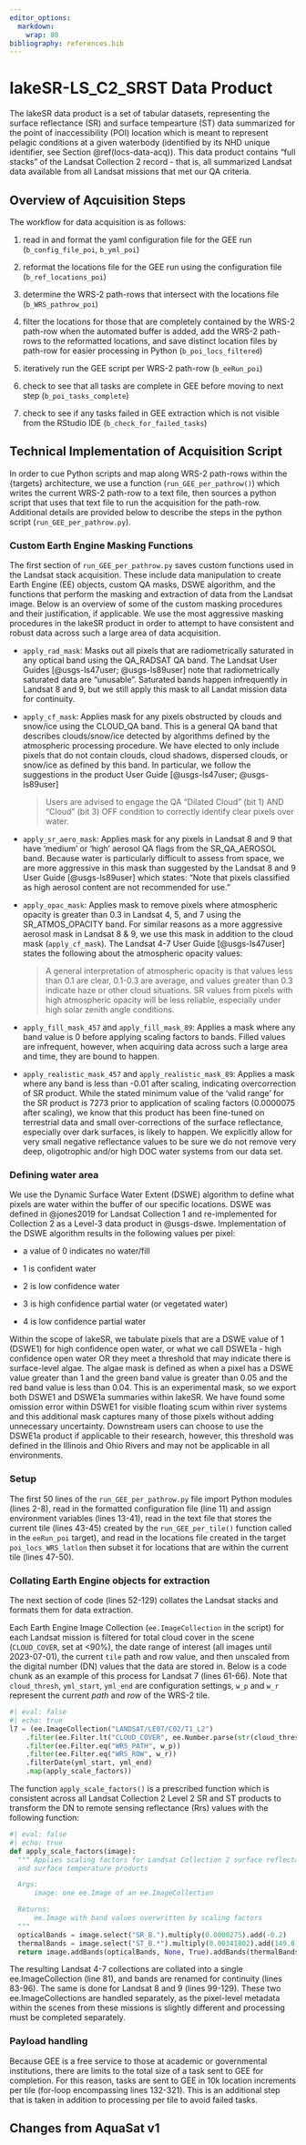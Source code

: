```yaml
---
editor_options:
  markdown:
    wrap: 80
bibliography: references.bib
---
```


# lakeSR-LS_C2_SRST Data Product {#LS-C2-SRST}

The lakeSR data product is a set of tabular datasets, representing the surface
reflectance (SR) and surface tempearture (ST) data summarized for the point of
inaccessibility (POI) location which is meant to represent pelagic conditions at
a given waterbody (identified by its NHD unique identifier, see Section
\@ref(locs-data-acq)). This data product contains "full stacks" of the Landsat
Collection 2 record - that is, all summarized Landsat data available from all
Landsat missions that met our QA criteria.

## Overview of Aqcuisition Steps

The workflow for data acquisition is as follows:

1.  read in and format the yaml configuration file for the GEE run
    (`b_config_file_poi`, `b_yml_poi`)

2.  reformat the locations file for the GEE run using the configuration file
    (`b_ref_locations_poi`)

3.  determine the WRS-2 path-rows that intersect with the locations file
    (`b_WRS_pathrow_poi`)

4.  filter the locations for those that are completely contained by the WRS-2
    path-row when the automated buffer is added, add the WRS-2 path-rows to the
    reformatted locations, and save distinct location files by path-row for
    easier processing in Python (`b_poi_locs_filtered`)

5.  iteratively run the GEE script per WRS-2 path-row (`b_eeRun_poi`)

6.  check to see that all tasks are complete in GEE before moving to next step
    (`b_poi_tasks_complete`)

7.  check to see if any tasks failed in GEE extraction which is not visible from
    the RStudio IDE (`b_check_for_failed_tasks`)

## Technical Implementation of Acquisition Script

In order to cue Python scripts and map along WRS-2 path-rows within the
{targets} architecture, we use a function (`run_GEE_per_pathrow()`) which writes
the current WRS-2 path-row to a text file, then sources a python script that
uses that text file to run the acquisition for the path-row. Additional details
are provided below to describe the steps in the python script
(`run_GEE_per_pathrow.py`).

### Custom Earth Engine Masking Functions

The first section of `run_GEE_per_pathrow.py` saves custom functions used in the
Landsat stack acquisition. These include data manipulation to create Earth
Engine (EE) objects, custom QA masks, DSWE algorithm, and the functions that
perform the masking and extraction of data from the Landsat image. Below is an
overview of some of the custom masking procedures and their justification, if
applicable. We use the most aggressive masking procedures in the lakeSR product
in order to attempt to have consistent and robust data across such a large area
of data acquisition.

-   `apply_rad_mask`: Masks out all pixels that are radiometrically saturated in
    any optical band using the QA_RADSAT QA band. The Landsat User Guides
    [@usgs-ls47user; @usgs-ls89user] note that radiometrically saturated data
    are "unusable". Saturated bands happen infrequently in Landsat 8 and 9, but
    we still apply this mask to all Landat mission data for continuity.

-   `apply_cf_mask`: Applies mask for any pixels obstructed by clouds and
    snow/ice using the CLOUD_QA band. This is a general QA band that describes
    clouds/snow/ice detected by algorithms defined by the atmospheric processing
    procedure. We have elected to only include pixels that do not contain
    clouds, cloud shadows, dispersed clouds, or snow/ice as defined by this
    band. In particular, we follow the suggestions in the product User Guide
    [@usgs-ls47user; @usgs-ls89user]

    > Users are advised to engage the QA “Dilated Cloud” (bit 1) AND “Cloud”
    > (bit 3) OFF condition to correctly identify clear pixels over water.

-   `apply_sr_aero_mask`: Applies mask for any pixels in Landsat 8 and 9 that
    have 'medium' or 'high' aerosol QA flags from the SR_QA_AEROSOL band.
    Because water is particularly difficult to assess from space, we are more
    aggressive in this mask than suggested by the Landsat 8 and 9 User Guide
    [@usgs-ls89user] which states: "Note that pixels classified as high aerosol
    content are not recommended for use."

-   `apply_opac_mask`: Applies mask to remove pixels where atmospheric opacity
    is greater than 0.3 in Landsat 4, 5, and 7 using the SR_ATMOS_OPACITY band.
    For similar reasons as a more aggressive aerosol mask in Landsat 8 & 9, we
    use this mask in addition to the cloud mask (`apply_cf_mask`). The Landsat
    4-7 User Guide [@usgs-ls47user] states the following about the atmospheric
    opacity values:

    > A general interpretation of atmospheric opacity is that values less than
    > 0.1 are clear, 0.1-0.3 are average, and values greater than 0.3 indicate
    > haze or other cloud situations. SR values from pixels with high
    > atmospheric opacity will be less reliable, especially under high solar
    > zenith angle conditions.

-   `apply_fill_mask_457` and `apply_fill_mask_89`: Applies a mask where any
    band value is 0 before applying scaling factors to bands. Filled values are
    infrequent, however, when acquiring data across such a large area and time,
    they are bound to happen.

-   `apply_realistic_mask_457` and `apply_realistic_mask_89`: Applies a mask
    where any band is less than -0.01 after scaling, indicating overcorrection
    of SR product. While the stated minimum value of the 'valid range' for the
    SR product is 7273 prior to application of scaling factors (0.0000075 after
    scaling), we know that this product has been fine-tuned on terrestrial data
    and small over-corrections of the surface reflectance, especially over dark
    surfaces, is likely to happen. We explicitly allow for very small negative
    reflectance values to be sure we do not remove very deep, oligotrophic
    and/or high DOC water systems from our data set.

### Defining water area

We use the Dynamic Surface Water Extent (DSWE) algorithm to define what pixels
are water within the buffer of our specific locations. DSWE was defined in
@jones2019 for Landsat Collection 1 and re-implemented for Collection 2 as a
Level-3 data product in @usgs-dswe. Implementation of the DSWE algorithm results
in the following values per pixel:

-   a value of 0 indicates no water/fill

-   1 is confident water

-   2 is low confidence water

-   3 is high confidence partial water (or vegetated water)

-   4 is low confidence partial water

Within the scope of lakeSR, we tabulate pixels that are a DSWE value of 1
(DSWE1) for high confidence open water, or what we call DSWE1a - high confidence
open water OR they meet a threshold that may indicate there is surface-level
algae. The algae mask is defined as when a pixel has a DSWE value greater than 1
and the green band value is greater than 0.05 and the red band value is less
than 0.04. This is an experimental mask, so we export both DSWE1 and DSWE1a
summaries within lakeSR. We have found some omission error within DSWE1 for
visible floating scum within river systems and this additional mask captures
many of those pixels without adding unnecessary uncertainty. Downstream users
can choose to use the DSWE1a product if applicable to their research, however,
this threshold was defined in the Illinois and Ohio Rivers and may not be
applicable in all environments.

### Setup

The first 50 lines of the `run_GEE_per_pathrow.py` file import Python modules
(lines 2-8), read in the formatted configuration file (line 11) and assign
environment variables (lines 13-41), read in the text file that stores the
current tile (lines 43-45) created by the `run_GEE_per_tile()` function called
in the `eeRun_poi` target), and read in the locations file created in the target
`poi_locs_WRS_latlon` then subset it for locations that are within the current
tile (lines 47-50).

### Collating Earth Engine objects for extraction

The next section of code (lines 52-129) collates the Landsat stacks and formats
them for data extraction.

Each Earth Engine Image Collection (`ee.ImageCollection` in the script) for each
Landsat mission is filtered for total cloud cover in the scene (`CLOUD_COVER`,
set at \<90%), the date range of interest (all images until 2023-07-01), the
current `tile` path and row value, and then unscaled from the digital number
(DN) values that the data are stored in. Below is a code chunk as an example of
this process for Landsat 7 (lines 61-66). Note that `cloud_thresh`, `yml_start`,
`yml_end` are configuration settings, `w_p` and `w_r` represent the current
*path* and *row* of the WRS-2 tile.

```python
#| eval: false
#| echo: true
l7 = (ee.ImageCollection("LANDSAT/LE07/C02/T1_L2")
    .filter(ee.Filter.lt("CLOUD_COVER", ee.Number.parse(str(cloud_thresh))))
    .filter(ee.Filter.eq("WRS_PATH", w_p))
    .filter(ee.Filter.eq("WRS_ROW", w_r))
    .filterDate(yml_start, yml_end)
    .map(apply_scale_factors))
```

The function `apply_scale_factors()` is a prescribed function which is
consistent across all Landsat Collection 2 Level 2 SR and ST products to
transform the DN to remote sensing reflectance (Rrs) values with the following
function:

```python
#| eval: false
#| echo: true
def apply_scale_factors(image):
  """ Applies scaling factors for Landsat Collection 2 surface reflectance 
  and surface temperature products

  Args:
      image: one ee.Image of an ee.ImageCollection

  Returns:
      ee.Image with band values overwritten by scaling factors
  """
  opticalBands = image.select("SR_B.").multiply(0.0000275).add(-0.2)
  thermalBands = image.select("ST_B.*").multiply(0.00341802).add(149.0)
  return image.addBands(opticalBands, None, True).addBands(thermalBands, None,True)
```

The resulting Landsat 4-7 collections are collated into a single
ee.ImageCollection (line 81), and bands are renamed for continuity (lines
83-96). The same is done for Landsat 8 and 9 (lines 99-129). These two
ee.ImageCollections are handled separately, as the pixel-level metadata within
the scenes from these missions is slightly different and processing must be
completed separately.

### Payload handling

Because GEE is a free service to those at academic or governmental institutions,
there are limits to the total size of a task sent to GEE for completion. For
this reason, tasks are sent to GEE in 10k location increments per tile (for-loop
encompassing lines 132-321). This is an additional step that is taken in
addition to processing per tile to avoid failed tasks.

## Changes from AquaSat v1
